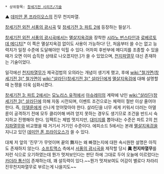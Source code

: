  * 상위항목: [[창세기전 시리즈/기술]]
{{{#!html
<iframe width="420" height="315" src="http://www.youtube.com/embed/2mG4a8b9uuc" frameborder="0" allowfullscreen></iframe>
}}}

▲ [[데미안 폰 프라이오스]]의 진무 천지파열.

[[창세기전 외전 서풍의 광시곡]] 및 [[창세기전 3: 파트 2]]에 등장하는 필살기.

[[창세기전 외전 서풍의 광시곡]]에서는 [[멸살지옥검]]을 장착한 [[시라노 번스타인]]과 [[로베르토 데 메디치]][* 이 쪽은 멸살지옥검 없이도 사용이 가능하다! 단, 처음부터 쓸 수는 없고 능력치가 일정 수준에 도달해야만 익힐 수 있다. 어차피 후반부에 메디치를 조종할 수 있을 때가 오면 이미 습득한 상태로 나오겠지만.]가 쓸 수 있었으며, [[천지파열무]] 대신 존재하는 기술이었다.

일각에선 [[천지파열무]]가 제국검법의 오의라는 개념이 생기게 했고, 후에 [[wiki:"철가면(창세기전 3)" 철가면]]이 [[wiki:"살라딘(창세기전 3)" 살라딘]]에게 [[멸살지옥검]]에 대해 설명할 때 논쟁을 더욱 심화시켰다.

[[창세기전 3: 파트 2]]에서는 [[모노리스 유적]]에서 [[아슈레이]]의 계략에 낚인 [[wiki:"살라딘(창세기전 3)" 살라딘]]에 의해 자동 시전되며, 이벤트 조건으로는 체력이 절반 이상 줄어야 한다. 즉, [[아델룬]]에게 신나게 얻어맞아야 한다. 살라딘을 너무 세게 키워서 더러는 아델룬이 공격하기 전에 모두 클리어해 버려 얻지 못하는 경우도 생기므로 조건을 반드시 숙지하고 진행해야 한다. 임팩트는 제법 멋지지만, [[대미지]]를 뽑아내는 수준은 파트 2의 [[천지파열무]]와 비교했을 때 거기서 거기인 수준이다. 에피소드 5에서는 본래 [[멸살지옥검]]을 지니고 있던 [[데미안 폰 프라이오스]]가 쓸 수 있다.

대체 저 앞의 '진무'가 무엇이며 끝의 舞자는 왜 빠졌는지에 대한 속시원한 설명은 아직도 존재하지 않는다. [[소프트맥스]] 측에서 [[서풍의 광시곡]]을 제작할 당시 '''眞 천지파열무'''를 저런 식으로 오기하였는데 뭔가 멋져보인다는 판단 하에 그대로 두어 오늘에 이르렀다는 [[카더라 통신]]이 존재하는데, 꽤 설득력이 있다.~~뭔가 멋져보여도 어감이 별로다 차라리 진무천지파열무로 부르는게 나을지도~~
